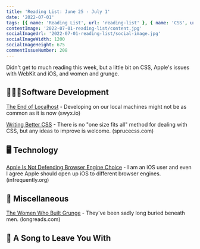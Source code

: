 ```yaml
---
title: 'Reading List: June 25 - July 1'
date: '2022-07-01'
tags: [{ name: 'Reading List', url: 'reading-list' }, { name: 'CSS', url: 'css'}, { name: 'Music', url: 'music'}, { name: 'Apple', url: 'apple'}, { name: 'Web Browsers', url: 'web-browsers'}]
contentImage: '2022-07-01-reading-list/content.jpg'
socialImageUrl: '2022-07-01-reading-list/social-image.jpg'
socialImageWidth: 1200
socialImageHeight: 675
commentIssueNumber: 208
---
```


Didn't get to much reading this week, but a little bit on CSS, Apple's issues with WebKit and iOS, and women and grunge.

## 👨🏼‍💻Software Development

[The End of Localhost](https://swyx.io/the-end-of-localhost) - Developing on our local machines might not be as common as it is now <span className="domain-name">(swyx.io)</span>

[Writing Better CSS](https://sprucecss.com/blog/writing-better-css) - There is no "one size fits all" method for dealing with CSS, but any ideas to improve is welcome. <span className="domain-name">(sprucecss.com)</span>

## 🖥 Technology

[Apple Is Not Defending Browser Engine Choice](https://infrequently.org/2022/06/apple-is-not-defending-browser-engine-choice/) - I am an iOS user and even I agree Apple should open up iOS to different browser engines. <span className="domain-name">(infrequently.org)</span>

## 🎒 Miscellaneous

[The Women Who Built Grunge](https://longreads.com/2022/06/29/the-women-who-built-grunge/) - They've been sadly long buried beneath men. <span className="domain-name">(longreads.com)</span>

## 🎵 A Song to Leave You With

<YouTubeEmbed
    id="vfGZZJnoJ0U"
    title="Deaf Havana - Boston Square"
/>